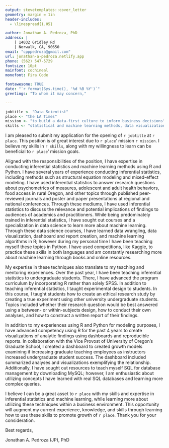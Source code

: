 ```yaml
---
output: stevetemplates::cover_letter
geometry: margin = 1in
header-includes:
  - \linespread{1.05}

author: Jonathan A. Pedroza, PhD
address: |
    | 14032 Gridley Rd
    | Norwalk, CA, 90650
email: "cpppedroza@gmail.com"
url: jonathan-a-pedroza.netlify.app
phone: (562) 547-5729
fontsize: 10pt
mainfont: cochineal
monofont: Fira Code

fontawesome: TRUE
date: "`r format(Sys.time(), '%d %B %Y')`"
greetings: "To whom it may concern,"

---
```


```r
jobtitle <- "Data Scientist"
place <- "the LA Times"
mission <- "to build a data-first culture to inform business decisions"
skills <- "statistical and machine learning methods, data visualization, and experimental design"
```

I am pleased to submit my application for the opening of `r jobtitle` at `r place`. This position is of great interest due to `r place`' mission `r mission`. I believe my skills in `r skills`, along with my willingness to learn can be beneficial to `r place`' mission goals.  

Aligned with the responsibilities of the position, I have expertise in conducting inferential statistics and machine learning methods using R and Python. I have several years of experience conducting inferential statistics, including methods such as structural equation modeling and mixed-effect modeling. I have used inferential statistics to answer research questions about psychometrics of measures, adolescent and adult health behaviors, food access in rural Oregon, and other topics through published peer-reviewed journals and poster and paper presentations at regional and national conferences. Through these mediums, I have used inferential statistics to discuss the relevance and potential implications of findings to audiences of academics and practitioners. While being predominately trained in inferential statistics, I have sought out courses and a specialization in data science to learn more about machine learning. Through these data science courses, I have learned data wrangling, data visualization, dashboard and report creation, and machine learning algorithms in R; however during my personal time I have been teaching myself these topics in Python. I have used competitions, like Kaggle, to practice these skills in both languages and am constantly researching more about machine learning through books and online resources.  

My expertise in these techniques also translate to my teaching and mentoring experiences. Over the past year, I have been teaching inferential statistics to undergraduate students. There, I have advanced the program curriculum by incorporating R rather than solely SPSS. In addition to teaching inferential statistics, I taught experimental design to students. In this course, I taught students how to create an ethical research study by creating a true experiment using other university undergraduate students. Topics included whether their research question would be best answered using a between- or within-subjects design, how to conduct their own analyses, and how to construct a written report of their findings. 

In addition to my experiences using R and Python for modeling purposes, I have advanced competency using R for the past 4 years to create visualizations of analytic findings using dashboards and reproducible reports. In collaboration with the Vice Provost of University of Oregon's Graduate School, I created a dashboard to created growth models examining if increasing graduate teaching employees as instructors increased undergraduate student success. The dashboard included summarized analyses and visualizations exemplifying the relationship. Additionally, I have sought out resources to teach myself SQL for database management by downloading MySQL; however, I am enthusiastic about utilizing concepts I have learned with real SQL databases and learning more complex queries.

I believe I can be a great asset to `r place` with my skills and expertise in inferential statistics and machine learning, while learning more about utilizing these techniques within a business environment. This opportunity will augment my current experience, knowledge, and skills through learning how to use these skills to promote growth of `r place`. Thank you for your consideration.

Best regards,

Jonathan A. Pedroza (JP), PhD
